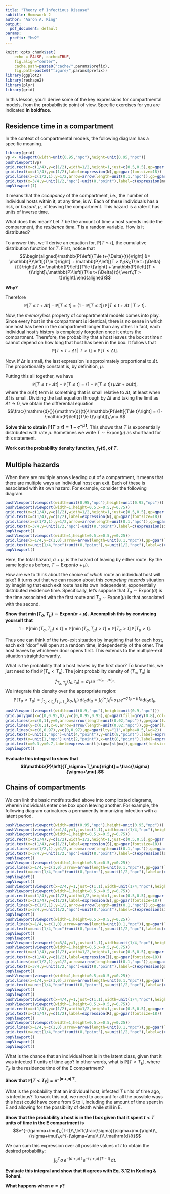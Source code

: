 ```yaml
---
title: "Theory of Infectious Disease"
subtitle: Homework 2
author: "Aaron A. King"
output:
  pdf_document: default
params:
  prefix: "hw2"
---
```


\newcommand\prob[1]{\mathbb{P}\left[{#1}\right]}
\newcommand\expect[1]{\mathbb{E}\left[{#1}\right]}
\newcommand{\dd}[1]{\mathrm{d}{#1}}
\newcommand{\pd}[2]{\frac{\partial{#1}}{\partial{#2}}}
\newcommand{\deriv}[2]{\frac{\dd{#1}}{\dd{#2}}}
\newcommand\E[1]{\expect{#1}}
\newcommand\var[1]{\mathrm{Var}\left[{#1}\right]}
\newcommand\dist[2]{\mathrm{#1}\left(#2\right)}
\newcommand\dlta[1]{{\Delta}{#1}}
\newcommand\lik{\mathcal{L}}
\newcommand\loglik{\ell}
\newcommand\equals{{=\,}}
\newcommand\R{\mathbb{R}}
\newcommand\data[1]{#1^*}
\newcommand\params{\, ; \,}


```r
knitr::opts_chunk$set(
    echo = FALSE, cache=TRUE,
    fig.align="center",
    cache.path=paste0("cache/",params$prefix),
    fig.path=paste0("figure/",params$prefix))
library(ggplot2)
library(reshape2)
library(plyr)
library(grid)
```

In this lesson, you'll derive some of the key expressions for compartmental models, from the probabilistic point of view.
Specific exercises for you are indicated **in boldface**.

## Residence time in a compartment

In the context of compartmental models, the following diagram has a specific meaning.

```r
library(grid)
vp <- viewport(width=unit(0.95,"npc"),height=unit(0.95,"npc"))
pushViewport(vp)
grid.rect(x=c(1/4),y=c(1/2),width=1/2,height=1,just=c(0.5,0.5),gp=gpar(fill="white",lwd=2))
grid.text(x=c(1/4),y=c(1/2),label=expression(N),gp=gpar(fontsize=18))
grid.lines(x=c(1/2,1),y=1/2,arrow=arrow(length=unit(0.1,"npc")),gp=gpar(lwd=2))
grid.text(x=3/4,y=unit(1/2,"npc")+unit(8,"point"),label=c(expression(mu)),gp=gpar(fontsize=16))
popViewport(1)
```

It means that the *occupancy* of the compartment, i.e., the number of individual hosts within it, at any time, is $N$.
Each of these individuals has a risk, or *hazard*, $\mu$, of leaving the compartment.
This hazard is a rate: it has units of inverse time.

What does this mean?
Let $T$ be the amount of time a host spends inside the compartment, the *residence time*.
$T$ is a random variable.
How is it distributed?

To answer this, we'll derive an equation for, $\prob{T\le t}$, the cumulative distribution function for $T$.
First, notice that
$$\begin{aligned}\prob{T\le t+\dlta{t}} &= \prob{T\le t} + \prob{T > t\;\&\;T\le t+\dlta{t}}\\ &= \prob{T\le t} + \prob{T > t}\,\prob{T\le t+\dlta{t}\;\vert\;T > t}.\end{aligned}$$

**Why?**

Therefore
$$\prob{T\le t+\dlta{t}}-\prob{T\le t}=\Big(1-\prob{T\le t}\Big)\,\prob{T\le t+\dlta{t}\;\vert\;T > t}.$$

Now, the *memoryless* property of compartmental models comes into play.
Since every host in the compartment is identical, there is no sense in which one host has been in the compartment longer than any other.
In fact, each individual host's history is completely forgotten once it enters the compartment.
Therefore, the probability that a host leaves the box at time $t$ cannot depend on how long that host has been in the box.
It follows that
$$\prob{T\le t+\dlta{t}\;\vert\;T > t} = \prob{T\le \dlta{t}}.$$

Now, if $\dlta{t}$ is small, the last expression is approximately proportional to $\dlta{t}$.
The proportionality constant is, by definition, $\mu$.

Putting this all together, we have
$$\prob{T\le t+\dlta{t}}-\prob{T\le t}=\Big(1-\prob{T\le t}\Big)\,\mu\,\dlta{t}+o(\dlta{t}),$$
where the $o(\dlta{t})$ term is something that is small relative to $\dlta{t}$, at least when $\dlta{t}$ is small.
Dividing the last equation through by $\dlta{t}$ and taking the limit as $\dlta{t}\to 0$, we obtain the differential equation
$$\deriv{}{t}\!\prob{T\le t} = (1-\prob{T\le t})\,\mu.$$

**Solve this to obtain $\prob{T\le t} = 1-e^{-\mu\,t}$.**
This shows that $T$ is exponentially distributed with rate $\mu$.
Sometimes we write $T\sim\dist{Expon}{\mu}$ as shorthand for this statement.

**Work out the probability density function, $f_T(t)$, of $T$.**

## Multiple hazards

When there are multiple arrows leading out of a compartment, it means that there are multiple ways an individual host can exit.
Each of these is associated with its own hazard.
For example, consider the following diagram.

```r
pushViewport(viewport(width=unit(0.95,"npc"),height=unit(0.95,"npc")))
pushViewport(viewport(width=1,height=0.5,x=0.5,y=0.75))
grid.rect(x=c(1/4),y=c(1/2),width=1/2,height=1,just=c(0.5,0.5),gp=gpar(fill="white",lwd=2))
grid.text(x=c(1/4),y=c(1/2),label=expression(N),gp=gpar(fontsize=18))
grid.lines(x=c(1/2,1),y=1/2,arrow=arrow(length=unit(0.1,"npc")),gp=gpar(lwd=2))
grid.text(x=3/4,y=unit(1/2,"npc")+unit(8,"point"),label=c(expression(sigma)),gp=gpar(fontsize=16))
popViewport()
pushViewport(viewport(width=1,height=0.5,x=0.5,y=0.25))
grid.lines(x=1/4,y=c(1,0),arrow=arrow(length=unit(0.1,"npc")),gp=gpar(lwd=2))
grid.text(x=unit(1/4,"npc")+unit(8,"point"),y=unit(1/2,"npc"),label=c(expression(mu)),gp=gpar(fontsize=16))
popViewport()
```

Here, the total hazard, $\sigma+\mu$, is the hazard of leaving by either route.
By the same logic as before, $T\sim\dist{Expon}{\sigma+\mu}$.

How are we to think about the choice of *which* route an individual host will take?
It turns out that we can reason about this *competing hazards* situation by imagining that each exit route has its own independent, exponentially distributed residence time.
Specifically, let's suppose that $T_{\sigma}\sim\dist{Expon}{\sigma}$ is the time associated with the first route and $T_{\mu}\sim\dist{Expon}{\mu}$ is that associated with the second.

**Show that $\min(T_\sigma,T_\mu)\sim\dist{Expon}{\sigma+\mu}$.**
**Accomplish this by convincing yourself that**
$$1-\prob{\min(T_\sigma,T_\mu)\le t} = \prob{\min(T_\sigma,T_\mu)>t} = \prob{T_\sigma>t}\,\prob{T_\mu>t}.$$

Thus one can think of the two-exit situation by imagining that for each host, each exit "door" will open at a random time, independently of the other.
The host leaves by whichever door opens first.
This extends to the multiple-exit situation straightforwardly.

What is the probability that a host leaves by the first door?
To know this, we just need to find $\prob{T_\sigma<T_\mu}$.
The joint probability density of $(T_\sigma,T_\mu)$ is
$$f_{T_\sigma,T_\mu}(t_\sigma,t_\mu) = \sigma\,\mu\,e^{-\sigma\,t_\sigma-\mu\,t_\mu}.$$
We integrate this density over the appropriate region:
$$\prob{T_\sigma<T_\mu} = \int_{t_\sigma<t_\mu}\!f_{T_\sigma,T_\mu}(t_\sigma,t_\mu)\,\dd{t_\sigma}\dd{t_\mu} = \int_0^\infty\!\int_0^{t_\mu}\!\sigma\,\mu\,e^{-\sigma\,t_\sigma-\mu\,t_\mu}\,\dd{t_\sigma}\dd{t_\mu}.$$

```r
pushViewport(viewport(width=unit(0.9,"npc"),height=unit(0.9,"npc")))
grid.polygon(x=c(0,0.95,0),y=c(0,0.95,0.95),gp=gpar(fill=grey(0.8),col=NA,lty=0,lwd=2))
grid.lines(x=c(0,1),y=0,arrow=arrow(length=unit(0.02,"npc")),gp=gpar(lwd=2))
grid.lines(y=c(0,1),x=0,arrow=arrow(length=unit(0.02,"npc")),gp=gpar(lwd=2))
grid.lines(x=c(0,0.97),y=c(0,0.97),gp=gpar(lty="11",alpha=0.5,lwd=2))
grid.text(x=unit(1,"npc")+unit(4,"point"),y=unit(8,"point"),label=expression(t[sigma]),gp=gpar(fontsize=9))
grid.text(y=unit(1,"npc")+unit(2,"point"),x=unit(8,"point"),label=expression(t[mu]),gp=gpar(fontsize=9))
grid.text(x=0.3,y=0.7,label=expression(t[sigma]<t[mu]),gp=gpar(fontsize=12))
popViewport()
```

**Evaluate this integral to show that $$\prob{T_\sigma<T_\mu} = \frac{\sigma}{\sigma+\mu}.$$**

## Chains of compartments

We can link the basic motifs studied above into complicated diagrams, wherein individuals enter one box upon leaving another.
For example, the following diagram caricatures a permanently immunizing infection with a latent period.

```r
pushViewport(viewport(width=unit(0.95,"npc"),height=unit(0.95,"npc")))
pushViewport(viewport(x=1/4,y=1,just=c(1,1),width=unit(1/4,"npc"),height=unit(1,"npc")))
pushViewport(viewport(width=1,height=0.5,x=0.5,y=0.75))
grid.rect(x=c(1/4),y=c(1/2),width=1/2,height=1,just=c(0.5,0.5),gp=gpar(fill="white",lwd=2))
grid.text(x=c(1/4),y=c(1/2),label=expression(S),gp=gpar(fontsize=18))
grid.lines(x=c(1/2,1),y=1/2,arrow=arrow(length=unit(0.1,"npc")),gp=gpar(lwd=2))
grid.text(x=3/4,y=unit(1/2,"npc")+unit(8,"point"),label=c(expression(lambda)),gp=gpar(fontsize=16))
popViewport()
pushViewport(viewport(width=1,height=0.5,x=0.5,y=0.25))
grid.lines(x=1/4,y=c(1,0),arrow=arrow(length=unit(0.1,"npc")),gp=gpar(lwd=2))
grid.text(x=unit(1/4,"npc")+unit(8,"point"),y=unit(1/2,"npc"),label=c(expression(mu)),gp=gpar(fontsize=16))
popViewport()
popViewport()
pushViewport(viewport(x=2/4,y=1,just=c(1,1),width=unit(1/4,"npc"),height=unit(1,"npc")))
pushViewport(viewport(width=1,height=0.5,x=0.5,y=0.75))
grid.rect(x=c(1/4),y=c(1/2),width=1/2,height=1,just=c(0.5,0.5),gp=gpar(fill="white",lwd=2))
grid.text(x=c(1/4),y=c(1/2),label=expression(E),gp=gpar(fontsize=18))
grid.lines(x=c(1/2,1),y=1/2,arrow=arrow(length=unit(0.1,"npc")),gp=gpar(lwd=2))
grid.text(x=3/4,y=unit(1/2,"npc")+unit(8,"point"),label=c(expression(sigma)),gp=gpar(fontsize=16))
popViewport()
pushViewport(viewport(width=1,height=0.5,x=0.5,y=0.25))
grid.lines(x=1/4,y=c(1,0),arrow=arrow(length=unit(0.1,"npc")),gp=gpar(lwd=2))
grid.text(x=unit(1/4,"npc")+unit(8,"point"),y=unit(1/2,"npc"),label=c(expression(mu)),gp=gpar(fontsize=16))
popViewport()
popViewport()
pushViewport(viewport(x=3/4,y=1,just=c(1,1),width=unit(1/4,"npc"),height=unit(1,"npc")))
pushViewport(viewport(width=1,height=0.5,x=0.5,y=0.75))
grid.rect(x=c(1/4),y=c(1/2),width=1/2,height=1,just=c(0.5,0.5),gp=gpar(fill="white",lwd=2))
grid.text(x=c(1/4),y=c(1/2),label=expression(I),gp=gpar(fontsize=18))
grid.lines(x=c(1/2,1),y=1/2,arrow=arrow(length=unit(0.1,"npc")),gp=gpar(lwd=2))
grid.text(x=3/4,y=unit(1/2,"npc")+unit(8,"point"),label=c(expression(gamma)),gp=gpar(fontsize=16))
popViewport()
pushViewport(viewport(width=1,height=0.5,x=0.5,y=0.25))
grid.lines(x=1/4,y=c(1,0),arrow=arrow(length=unit(0.1,"npc")),gp=gpar(lwd=2))
grid.text(x=unit(1/4,"npc")+unit(8,"point"),y=unit(1/2,"npc"),label=c(expression(mu)),gp=gpar(fontsize=16))
popViewport()
popViewport()
pushViewport(viewport(x=4/4,y=1,just=c(1,1),width=unit(1/4,"npc"),height=unit(1,"npc")))
pushViewport(viewport(width=1,height=0.5,x=0.5,y=0.75))
grid.rect(x=c(1/4),y=c(1/2),width=1/2,height=1,just=c(0.5,0.5),gp=gpar(fill="white",lwd=2))
grid.text(x=c(1/4),y=c(1/2),label=expression(R),gp=gpar(fontsize=18))
popViewport()
pushViewport(viewport(width=1,height=0.5,x=0.5,y=0.25))
grid.lines(x=1/4,y=c(1,0),arrow=arrow(length=unit(0.1,"npc")),gp=gpar(lwd=2))
grid.text(x=unit(1/4,"npc")+unit(8,"point"),y=unit(1/2,"npc"),label=c(expression(mu)),gp=gpar(fontsize=16))
popViewport()
popViewport()
popViewport()
```

What is the chance that an individual host is in the latent class, given that it was infected $T$ units of time ago?
In other words, what is $\prob{T<T_E}$, where $T_E$ is the residence time of the E compartment?

**Show that $\prob{T<T_E}=e^{-(\sigma+\mu)\,T}$.**

What is the probability that an individual host, infected $T$ units of time ago, is infectious?
To work this out, we need to account for all the possible ways this host could have come from S to I, including the amount of time spent in E and allowing for the possibility of death while still in E.

**Show that the probability a host is in the I box given that it spent $t<T$ units of time in the E compartment is**
$$e^{-(\gamma+\mu)\,(T-t)}\,\left(\frac{\sigma}{\sigma+\mu}\right)\,(\sigma+\mu)\,e^{-(\sigma+\mu)\,t}\,\dd{t}$$

We can sum this expression over all possible values of $t$ to obtain the desired probability:
$$\int_{0}^{T}\!\sigma\,e^{-(\sigma+\mu)\,t}\,e^{-(\gamma+\mu)\,(T-t)}\,\dd{t}.$$

**Evaluate this integral and show that it agrees with Eq.&nbsp;3.12 in Keeling \& Rohani.**

**What happens when $\sigma=\gamma$?**
